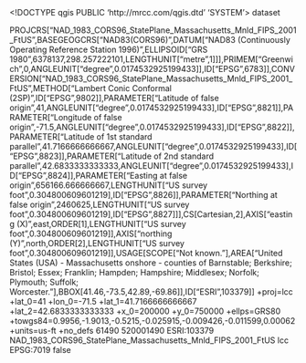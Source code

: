 <!DOCTYPE qgis PUBLIC 'http://mrcc.com/qgis.dtd' 'SYSTEM'>
<qgis version="3.28.0-Firenze">
  <identifier></identifier>
  <parentidentifier></parentidentifier>
  <language></language>
  <type>dataset</type>
  <title></title>
  <abstract></abstract>
  <contact>
    <name></name>
    <organization></organization>
    <position></position>
    <voice></voice>
    <fax></fax>
    <email></email>
    <role></role>
  </contact>
  <links/>
  <fees></fees>
  <encoding></encoding>
  <crs>
    <spatialrefsys nativeFormat="Wkt">
      <wkt>PROJCRS["NAD_1983_CORS96_StatePlane_Massachusetts_Mnld_FIPS_2001_FtUS",BASEGEOGCRS["NAD83(CORS96)",DATUM["NAD83 (Continuously Operating Reference Station 1996)",ELLIPSOID["GRS 1980",6378137,298.257222101,LENGTHUNIT["metre",1]]],PRIMEM["Greenwich",0,ANGLEUNIT["degree",0.0174532925199433]],ID["EPSG",6783]],CONVERSION["NAD_1983_CORS96_StatePlane_Massachusetts_Mnld_FIPS_2001_FtUS",METHOD["Lambert Conic Conformal (2SP)",ID["EPSG",9802]],PARAMETER["Latitude of false origin",41,ANGLEUNIT["degree",0.0174532925199433],ID["EPSG",8821]],PARAMETER["Longitude of false origin",-71.5,ANGLEUNIT["degree",0.0174532925199433],ID["EPSG",8822]],PARAMETER["Latitude of 1st standard parallel",41.7166666666667,ANGLEUNIT["degree",0.0174532925199433],ID["EPSG",8823]],PARAMETER["Latitude of 2nd standard parallel",42.6833333333333,ANGLEUNIT["degree",0.0174532925199433],ID["EPSG",8824]],PARAMETER["Easting at false origin",656166.666666667,LENGTHUNIT["US survey foot",0.304800609601219],ID["EPSG",8826]],PARAMETER["Northing at false origin",2460625,LENGTHUNIT["US survey foot",0.304800609601219],ID["EPSG",8827]]],CS[Cartesian,2],AXIS["easting (X)",east,ORDER[1],LENGTHUNIT["US survey foot",0.304800609601219]],AXIS["northing (Y)",north,ORDER[2],LENGTHUNIT["US survey foot",0.304800609601219]],USAGE[SCOPE["Not known."],AREA["United States (USA) - Massachusetts onshore - counties of Barnstable; Berkshire; Bristol; Essex; Franklin; Hampden; Hampshire; Middlesex; Norfolk; Plymouth; Suffolk; Worcester."],BBOX[41.46,-73.5,42.89,-69.86]],ID["ESRI",103379]]</wkt>
      <proj4>+proj=lcc +lat_0=41 +lon_0=-71.5 +lat_1=41.7166666666667 +lat_2=42.6833333333333 +x_0=200000 +y_0=750000 +ellps=GRS80 +towgs84=0.9956,-1.9013,-0.5215,-0.025915,-0.009426,-0.011599,0.00062 +units=us-ft +no_defs</proj4>
      <srsid>61490</srsid>
      <srid>520001490</srid>
      <authid>ESRI:103379</authid>
      <description>NAD_1983_CORS96_StatePlane_Massachusetts_Mnld_FIPS_2001_FtUS</description>
      <projectionacronym>lcc</projectionacronym>
      <ellipsoidacronym>EPSG:7019</ellipsoidacronym>
      <geographicflag>false</geographicflag>
    </spatialrefsys>
  </crs>
  <extent>
    <spatial crs="ESRI:103379" minx="0" maxy="0" maxx="0" miny="0" dimensions="2" maxz="0" minz="0"/>
    <temporal>
      <period>
        <start></start>
        <end></end>
      </period>
    </temporal>
  </extent>
</qgis>
